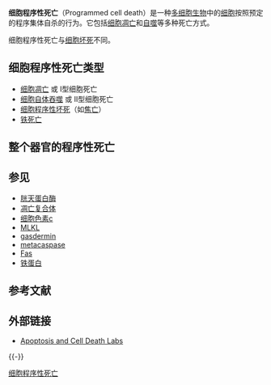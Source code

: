 {{Expert|time=2015-12-14T03:48:55+00:00}}
{{Expand|time=2007-10-25}}
{{Pathnav|细胞|细胞周期}}
{{noteTA
|G1=LS
|G2=ME
|1=zh:程序性;zh-tw:計畫性
}}
'''细胞程序性死亡'''（Programmed cell death）是一种[[多细胞生物|多细胞生物]]中的[[细胞|细胞]]按照预定的程序集体自杀的行为。它包括[[细胞凋亡|细胞凋亡]]和[[自噬|自噬]]等多种死亡方式。

细胞程序性死亡与[[坏死|细胞坏死]]不同。

==细胞程序性死亡类型==
*[[细胞凋亡|细胞凋亡]] 或 I型细胞死亡
*[[自噬|细胞自体吞噬]] 或 II型细胞死亡
*[[壞死|细胞程序性坏死]]（如[[细胞焦亡|焦亡]]）
*[[铁死亡|铁死亡]]

==整个器官的程序性死亡==
{{Main|机体衰亡}}

==参见==
*[[胱天蛋白酶|胱天蛋白酶]]
*[[凋亡复合体|凋亡复合体]]
*[[細胞色素c|细胞色素c]]
*[[MLKL|MLKL]]
*[[gasdermin|gasdermin]]
*[[metacaspase|metacaspase]]
*[[FAS配体|Fas]]
*[[鐵蛋白|铁蛋白]]

==参考文献==
{{Reflist}}

==外部链接==
*[https://web.archive.org/web/20140825065034/http://www.caspases.org/ Apoptosis and Cell Death Labs]
{{-}}
{{细胞周期}}
{{Pathology}}

[[Category:细胞程序性死亡|]]